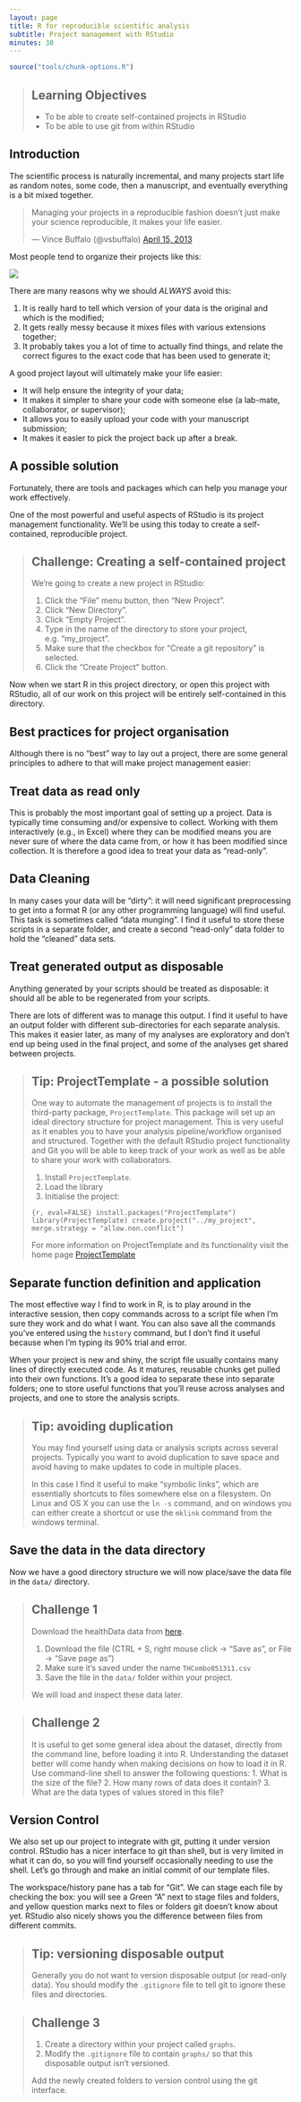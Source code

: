 ```yaml
---
layout: page
title: R for reproducible scientific analysis
subtitle: Project management with RStudio
minutes: 30
---
```


```r
source("tools/chunk-options.R")
```

> ## Learning Objectives {.objectives}
>
> * To be able to create self-contained projects in RStudio
> * To be able to use git from within RStudio
>

## Introduction

The scientific process is naturally incremental, and many projects
start life as random notes, some code, then a manuscript, and
eventually everything is a bit mixed together.

<blockquote class="twitter-tweet"><p>Managing your projects in a reproducible fashion doesn't just make your science reproducible, it makes your life easier.</p>&mdash; Vince Buffalo (@vsbuffalo) <a href="https://twitter.com/vsbuffalo/status/323638476153167872">April 15, 2013</a></blockquote>
<script async src="//platform.twitter.com/widgets.js" charset="utf-8"></script>

Most people tend to organize their projects like this:

![](fig/bad_layout.png)

There are many reasons why we should *ALWAYS* avoid this:

1. It is really hard to tell which version of your data is
the original and which is the modified;
2. It gets really messy because it mixes files with various
extensions together;
3. It probably takes you a lot of time to actually find
things, and relate the correct figures to the exact code
that has been used to generate it;

A good project layout will ultimately make your life easier:

* It will help ensure the integrity of your data;
* It makes it simpler to share your code with someone else
(a lab-mate, collaborator, or supervisor);
* It allows you to easily upload your code with your manuscript submission;
* It makes it easier to pick the project back up after a break.

## A possible solution

Fortunately, there are tools and packages which can help you manage your work effectively.

One of the most powerful and useful aspects of RStudio is its project management
functionality. We'll be using this today to create a self-contained, reproducible
project.


> ## Challenge: Creating a self-contained project {.challenge}
>
> We're going to create a new project in RStudio:
>
> 1. Click the "File" menu button, then "New Project".
> 2. Click "New Directory".
> 3. Click "Empty Project".
> 4. Type in the name of the directory to store your project, e.g. "my_project".
> 5. Make sure that the checkbox for "Create a git repository" is selected.
> 6. Click the "Create Project" button.
>

Now when we start R in this project directory, or open this project with RStudio,
all of our work on this project will be entirely self-contained in this directory.

## Best practices for project organisation

Although there is no "best" way to lay out a project, there are some general
principles to adhere to that will make project management easier:

## Treat data as read only

This is probably the most important goal of setting up a project. Data is
typically time consuming and/or expensive to collect. Working with them
interactively (e.g., in Excel) where they can be modified means you are never
sure of where the data came from, or how it has been modified since collection.
It is therefore a good idea to treat your data as "read-only".

## Data Cleaning

In many cases your data will be "dirty": it will need significant preprocessing
to get into a format R (or any other programming language) will find useful. This
task is sometimes called "data munging". I find it useful to store these scripts
in a separate folder, and create a second "read-only" data folder to hold the
"cleaned" data sets.

## Treat generated output as disposable

Anything generated by your scripts should be treated as disposable: it should
all be able to be regenerated from your scripts.

There are lots of different was to manage this output. I find it useful to
have an output folder with different sub-directories for each separate
analysis. This makes it easier later, as many of my analyses are exploratory
and don't end up being used in the final project, and some of the analyses
get shared between projects.

> ## Tip: ProjectTemplate - a possible solution {.callout}
>
> One way to automate the management of projects is to install the third-party package, `ProjectTemplate`.
> This package will set up an ideal directory structure for project management.
> This is very useful as it enables you to have your analysis pipeline/workflow organised and structured.
> Together with the default RStudio project functionality and Git you will be able to keep track of your
> work as well as be able to share your work with collaborators.
>
> 1. Install `ProjectTemplate`.
> 2. Load the library
> 3. Initialise the project:
>
> ```{r, eval=FALSE}
> install.packages("ProjectTemplate")
> library(ProjectTemplate)
> create.project("../my_project", merge.strategy = "allow.non.conflict")
> ```
>
> For more information on ProjectTemplate and its functionality visit the
> home page [ProjectTemplate](http://projecttemplate.net/index.html)
>

## Separate function definition and application

The most effective way I find to work in R, is to play around in the interactive
session, then copy commands across to a script file when I'm sure they work and
do what I want. You can also save all the commands you've entered using the
`history` command, but I don't find it useful because when I'm typing its 90%
trial and error.

When your project is new and shiny, the script file usually contains many lines
of directly executed code. As it matures, reusable chunks get pulled into their
own functions. It's a good idea to separate these into separate folders; one
to store useful functions that you'll reuse across analyses and projects, and
one to store the analysis scripts.

> ## Tip: avoiding duplication {.callout}
>
> You may find yourself using data or analysis scripts across several projects.
> Typically you want to avoid duplication to save space and avoid having to
> make updates to code in multiple places.
>
> In this case I find it useful to make "symbolic links", which are essentially
> shortcuts to files somewhere else on a filesystem. On Linux and OS X you can
> use the `ln -s` command, and on windows you can either create a shortcut or
> use the `mklink` command from the windows terminal.
>

## Save the data in the data directory

Now we have a good directory structure we will now place/save the data file in the `data/` directory.

> ## Challenge 1 {.challenge}
> Download the healthData data from [here](https://raw.githubusercontent.com/resbaz/Introductory-R-Workshop-For-Positive-Psychology/gh-pages/data/THCombo051311.csv).
>
> 1. Download the file (CTRL + S, right mouse click -> "Save as", or File -> "Save page as")
> 2. Make sure it's saved under the name `THCombo051311.csv`
> 3. Save the file in the `data/` folder within your project.
>
> We will load and inspect these data later.

> ## Challenge 2 {.challenge}
> It is useful to get some general idea about the dataset, directly from the
> command line, before loading it into R. Understanding the dataset better
> will come handy when making decisions on how to load it in R. Use command-line
> shell to answer the following questions:
> 1. What is the size of the file?
> 2. How many rows of data does it contain?
> 3. What are the data types of values stored in this file?

## Version Control

We also set up our project to integrate with git, putting it under version control.
RStudio has a nicer interface to git than shell, but is very limited in what it can
do, so you will find yourself occasionally needing to use the shell. Let's go
through and make an initial commit of our template files.

The workspace/history pane has a tab for "Git". We can stage each file by checking the box:
you will see a Green "A" next to stage files and folders, and yellow question marks next to
files or folders git doesn't know about yet. RStudio also nicely shows you the difference
between files from different commits.

> ## Tip: versioning disposable output {.callout}
>
> Generally you do not want to version disposable output (or read-only data).
> You should modify the `.gitignore` file to tell git to ignore these files
> and directories.
>

> ## Challenge 3 {.challenge}
>
> 1. Create a directory within your project called `graphs`.
> 2. Modify the `.gitignore` file to contain `graphs/`
> so that this disposable output isn't versioned.
>
> Add the newly created folders to version control using
> the git interface.
>
>
